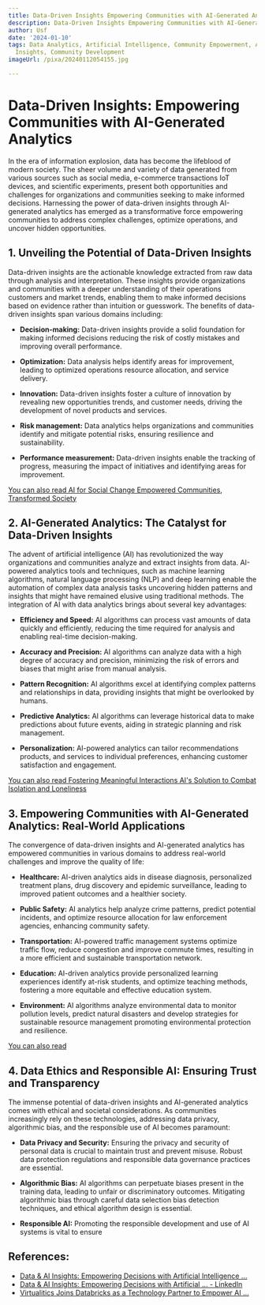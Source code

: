 ```yaml
---
title: Data-Driven Insights Empowering Communities with AI-Generated Analytics
description: Data-Driven Insights Empowering Communities with AI-Generated Analytics
author: Usf
date: '2024-01-10'
tags: Data Analytics, Artificial Intelligence, Community Empowerment, AI-Generated
  Insights, Community Development
imageUrl: /pixa/20240112054155.jpg

---
```

# Data-Driven Insights: Empowering Communities with  AI-Generated Analytics

In the era of information explosion, data has become the lifeblood of modern society. The sheer volume and variety of  data generated from various sources such  as social media,  e-commerce transactions IoT devices, and scientific experiments, present both opportunities and challenges for organizations  and communities seeking to make informed decisions. Harnessing  the power of data-driven insights through AI-generated analytics has emerged as a transformative force empowering communities to address complex challenges, optimize operations, and uncover hidden opportunities.

## 1. Unveiling  the Potential of Data-Driven Insights

Data-driven insights are the actionable knowledge extracted from raw data through analysis and interpretation. These insights provide organizations and communities with a deeper understanding of their operations customers and market trends, enabling them to make informed decisions based  on evidence rather than intuition or guesswork. The benefits of data-driven insights span various domains including:

- **Decision-making:** Data-driven insights provide a solid foundation for making informed  decisions  reducing the risk of costly mistakes and improving overall  performance.


- **Optimization:** Data analysis helps identify areas for improvement, leading to optimized operations resource  allocation, and service delivery.


-  **Innovation:** Data-driven insights foster  a culture of innovation by revealing new opportunities trends, and customer needs,  driving the development of  novel products and  services.


- **Risk management:** Data analytics helps organizations and communities  identify and mitigate potential risks, ensuring resilience and sustainability.


- **Performance measurement:** Data-driven insights enable the tracking of progress, measuring the impact  of initiatives and identifying areas for improvement.

[You can also  read AI for  Social Change Empowered Communities, Transformed Society](AI%20for%20Social%20Change%20Empowered%20Communities%2C%20Transformed%20Society)


##  2. AI-Generated Analytics: The Catalyst  for Data-Driven Insights

The  advent of artificial intelligence (AI) has revolutionized the way organizations and communities analyze and extract  insights from data.  AI-powered analytics  tools and techniques, such as machine learning algorithms,  natural language processing (NLP) and deep learning enable the automation of  complex data  analysis tasks uncovering hidden patterns  and insights that might  have remained elusive using traditional methods.  The  integration of AI with  data analytics brings about several key advantages:

- **Efficiency and Speed:** AI algorithms can process vast amounts of data quickly and efficiently, reducing the time  required for analysis and enabling real-time decision-making.


- **Accuracy and Precision:** AI algorithms  can analyze data with a high degree of accuracy and precision, minimizing the risk of errors and biases that might arise from manual analysis.


-  **Pattern Recognition:** AI  algorithms excel at identifying complex patterns and  relationships  in data, providing insights that  might be overlooked  by  humans.


- **Predictive Analytics:** AI algorithms can leverage historical data to make predictions about future events, aiding in strategic planning and risk management.


- **Personalization:** AI-powered analytics can tailor recommendations  products, and services  to individual preferences, enhancing customer satisfaction and engagement.

[You can also read Fostering  Meaningful  Interactions AI's Solution to Combat Isolation and Loneliness](Fostering%20Meaningful%20Interactions%20AI%27s%20Solution%20to%20Combat%20Isolation%20and%20Loneliness)


## 3. Empowering Communities with AI-Generated Analytics: Real-World Applications

The convergence of data-driven insights and  AI-generated analytics has empowered communities in various domains  to address real-world challenges and improve the quality of life:

- **Healthcare:** AI-driven analytics aids in disease diagnosis, personalized treatment plans, drug discovery and epidemic surveillance, leading to improved  patient outcomes and a healthier society.


- **Public Safety:** AI analytics help analyze crime patterns,  predict potential incidents, and optimize resource allocation for law enforcement agencies, enhancing community safety.


- **Transportation:** AI-powered traffic management  systems  optimize traffic flow, reduce congestion and improve commute times, resulting in a more efficient and sustainable transportation network.


- **Education:** AI-driven analytics provide personalized learning experiences identify at-risk students, and  optimize teaching methods, fostering a more equitable and effective education system.


- **Environment:** AI algorithms analyze environmental data to monitor pollution levels, predict natural disasters and  develop strategies for sustainable resource management promoting environmental protection and resilience.

[You can  also read ]()


## 4. Data Ethics and Responsible AI: Ensuring Trust and  Transparency

The immense potential of data-driven insights and AI-generated analytics comes with ethical and societal considerations.  As  communities increasingly rely on these technologies, addressing  data privacy, algorithmic bias, and the  responsible use of AI becomes paramount:

- **Data Privacy and Security:** Ensuring the privacy  and security of personal data is  crucial to maintain trust and prevent misuse. Robust data protection regulations and responsible data governance practices are essential.


- **Algorithmic Bias:** AI algorithms can perpetuate biases present  in the training data, leading to unfair or  discriminatory outcomes. Mitigating algorithmic bias through careful data  selection bias detection techniques, and ethical algorithm design is essential.


- **Responsible AI:**  Promoting the responsible development  and use of  AI systems  is vital to  ensure

## References:
- [Data & AI Insights: Empowering Decisions with Artificial Intelligence ...](https://www.linkedin.com/pulse/data-ai-insights-empowering-decisions-artificial-intelligence-jha-1f)
- [Data & AI Insights: Empowering Decisions with Artificial ... - LinkedIn](https://www.linkedin.com/pulse/data-ai-insights-empowering-decisions-artificial-intelligence-jha)
- [Virtualitics Joins Databricks as a Technology Partner to Empower AI ...](https://www.prnewswire.com/news-releases/virtualitics-joins-databricks-as-a-technology-partner-to-empower-ai-data-driven-insights-and-analytics-301952981.html)
